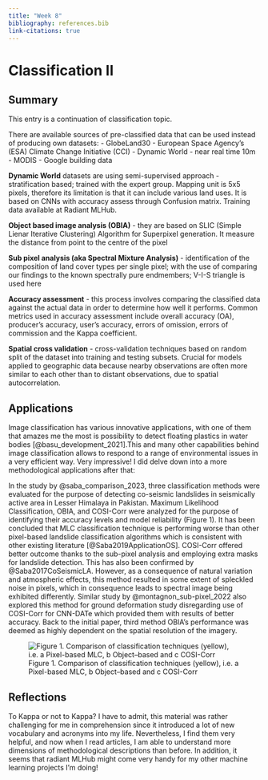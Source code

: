 ```yaml
---
title: "Week 8"
bibliography: references.bib
link-citations: true
---
```


# Classification II {.unnumbered}

## Summary

This entry is a continuation of classification topic.

There are available sources of pre-classified data that can be used instead of producing own datasets: - GlobeLand30 - European Space Agency's (ESA) Climate Change Initiative (CCI) - Dynamic World - near real time 10m - MODIS - Google building data

**Dynamic World** datasets are using semi-supervised approach - stratification based; trained with the expert group. Mapping unit is 5x5 pixels, therefore its limitation is that it can include various land uses. It is based on CNNs with accuracy assess through Confusion matrix. Training data available at Radiant MLHub.

**Object based image analysis (OBIA)** - they are based on SLIC (Simple Lienar Iterative Clustering) Algorithm for Superpixel generation. It measure the distance from point to the centre of the pixel

**Sub pixel analysis (aka Spectral Mixture Analysis)** - identification of the composition of land cover types per single pixel; with the use of comparing our findings to the known spectrally pure endmembers; V-I-S triangle is used here

**Accuracy assessment** - this process involves comparing the classified data against the actual data in order to determine how well it performs. Common metrics used in accuracy assessment include overall accuracy (OA), producer's accuracy, user's accuracy, errors of omission, errors of commission and the Kappa coefficient.

**Spatial cross validation** - cross-validation techniques based on random split of the dataset into training and testing subsets. Crucial for models applied to geographic data because nearby observations are often more similar to each other than to distant observations, due to spatial autocorrelation.

## Applications

Image classification has various innovative applications, with one of them that amazes me the most is possibility to detect floating plastics in water bodies [@basu_development_2021].This and many other capabilities behind image classification allows to respond to a range of environmental issues in a very efficient way. Very impressive! I did delve down into a more methodological applications after that:

In the study by @saba_comparison_2023, three classification methods were evaluated for the purpose of detecting co-seismic landslides in seismically active area in Lesser Himalaya in Pakistan. Maximum Likelihood Classification, OBIA, and COSI-Corr were analyzed for the purpose of identifying their accuracy levels and model reliability (Figure 1). It has been concluded that MLC classification technique is performing worse than other pixel-based landslide classification algorithms which is consistent with other existing literature [@Saba2019ApplicationOS]. COSI-Corr offered better outcome thanks to the sub-pixel analysis and employing extra masks for landslide detection. This has also been confirmed by @Saba2017CoSeismicLA. However, as a consequence of natural variation and atmospheric effects, this method resulted in some extent of spleckled noise in pixels, which in consequence leads to spectral image being exhibited differently. Similar study by @montagnon_sub-pixel_2022 also explored this method for ground deformation study disregarding use of COSI-Corr for CNN-DATe which provided them with results of better accuracy. Back to the initial paper, third method OBIA's performance was deemed as highly dependent on the spatial resolution of the imagery.

![Figure 1. Comparison of classification techniques (yellow), i.e. a Pixel-based MLC, b Object--based and c COSI-Corr](images/class.png)

## Reflections

To Kappa or not to Kappa? I have to admit, this material was rather challenging for me in comprehension since it introduced a lot of new vocabulary and acronyms into my life. Nevertheless, I find them very helpful, and now when I read articles, I am able to understand more dimensions of methodological descriptions than before. In addition, it seems that radiant MLHub might come very handy for my other machine learning projects I'm doing!


